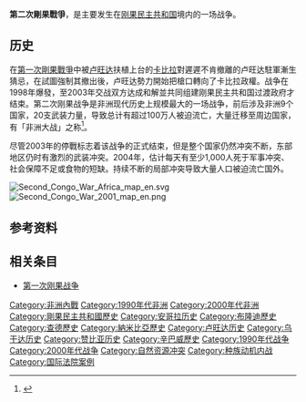 {{Expand language|1=es|2=en|time=2022}}

{{Infobox Military Conflict
|image=[[File:DRC_Rwanda_line.jpg|122px]] [[File:Congolese_soldier.jpg|100px]]<br>[[File:Gbadolite.jpg|224px]]
|caption=等待越過剛果往[[盧旺達|盧旺達]]的難民（2001年){{small|(左上)}}<br>2001 年剛果叛軍{{small|(右上)}}<br>剛果叛軍在北部城鎮[[戈巴多萊|戈巴多萊]] {{small|(下)}}
|conflict=第二次剛果戰爭
|date= 1998年8月3日－2003年7月
|place={{COD}}
|result=盧旺達、烏干達撤兵；內戰各方達成和約
|combatant1={{COD-1997}}<br>{{NAM}}<br>{{ZIM}}<br>{{ANG}}<br>{{TCD}}<br>{{SUD}}（傳言）<br>民兵：<br>{{Flagicon image|Flag of Lord's Resistance Army.svg}} [[上帝抵抗軍|上帝抵抗軍]]<br>{{Flagicon image|Flag of the Allied Democratic Forces.svg}} [[民主同盟軍|民主同盟軍]]<br>{{flagicon image|Flagge FDLR.svg}} [[盧旺達解放民主力量|盧旺達解放民主力量]]
|combatant2={{le|Rally for Congolese Democracy|RCD|剛果民主聯盟}}<br>[[剛果解放運動|剛果解放運動]] (MLC)<br>{{Flagicon image|Flag of UNITA.svg}} [[争取安哥拉彻底独立全国联盟|安盟]]<br>{{UGA}}<br>{{RWA-1962}}<br>{{BDI}}
|commander1={{flagicon|COD|1997}} [[洛朗-德西雷·卡比拉|洛朗-德西雷·卡比拉]]<br>{{flagicon|COD|1997}} [[約瑟夫·卡比拉|約瑟夫·卡比拉]]<br>{{Flagicon|NAM}} [[萨姆·努乔马|萨姆·努乔马]]<br>{{flagicon|ZIM}} [[羅伯特·穆加貝|羅伯特·穆加貝]]<br>{{flagicon|ZIM}} [[艾默森·姆南加瓦|艾默森·姆南加瓦]]<br>{{flagicon|ZIM}} [[康斯坦丁·奇文加|康斯坦丁·奇文加]]<br>{{Flagicon|ANG}} [[若泽·爱德华多·多斯桑托斯|若泽·爱德华多·多斯桑托斯]]<br>{{Flagicon|TCD}} [[伊德里斯·代比|伊德里斯·代比]]
|commander2=[[讓-皮埃爾·本巴|讓-皮埃爾·本巴]] (MLC) <br>[[洛朗·恩孔達|洛朗·恩孔達]]（[[圖西族|圖西族]]叛軍）<br>{{Flagicon image|Flag of UNITA.svg}} [[若納斯·薩文比|若納斯·薩文比]]<br>{{Flagicon|RWA|1962}} [[保罗·卡加梅|保罗·卡加梅]]<br>{{Flagicon|UGA}} [[约韦里·穆塞韦尼|约韦里·穆塞韦尼]]<br>{{Flagicon|BDI}} [[皮埃爾·布約亞|皮埃爾·布約亞]]
|strength1=麥麥民兵：<br/>20,000－30,000人<br>[[聯攻派|聯攻派]]：20,000人以上
|strength2={{Flagicon|UGA}}：8,000人以上<ref>{{Cite journal|title=Africa's great war|url=https://www.economist.com/middle-east-and-africa/2002/07/04/africas-great-war|date=2002-07-04|journal=The Economist|issn=0013-0613}}</ref>
|casualties1=
|casualties2=
|casualties3= 平民：3,500,000－4,400,000人喪生
}}

'''第二次剛果戰爭'''，是主要发生在[[刚果民主共和国|刚果民主共和国]]境内的一场战争。

==历史==
在[[第一次剛果戰爭|第一次剛果戰爭]]中被[[卢旺达|卢旺达]]扶植上台的[[洛朗-德西雷·卡比拉|卡比拉]]對遲遲不肯撤離的卢旺达駐軍漸生猜忌，在試圖強制其撤出後，卢旺达勢力開始把槍口轉向了卡比拉政權。战争在1998年爆發，至2003年交战双方达成和解並共同组建刚果民主共和国过渡政府才结束。第二次刚果战争是非洲现代历史上规模最大的一场战争，前后涉及非洲9个国家，20支武装力量，导致总计有超过100万人被迫流亡，大量迁移至周边国家，有「非洲大战」之称<ref>{{Cite web|title=Congo Civil War|url=http://www.globalsecurity.org/military/world/war/congo.htm|accessdate=2006-11-05|archive-url=https://web.archive.org/web/20180627230718/https://www.globalsecurity.org/military/world/war/congo.htm|archive-date=2018-06-27|dead-url=no}}</ref>。

尽管2003年的停戰标志着该战争的正式结束，但是整个国家仍然冲突不断，东部地区仍时有激烈的武装冲突。2004年，估计每天有至少1,000人死于军事冲突、社会保障不足或食物的短缺。持续不断的局部冲突导致大量人口被迫流亡国外。

[[File:Second_Congo_War_Africa_map_en.svg|thumb]]
[[File:Second_Congo_War_2001_map_en.png|thumb]]

== 参考资料 ==
{{reflist}}

== 相关条目 ==
* [[第一次刚果战争|第一次刚果战争]]

[[Category:非洲內戰|Category:非洲內戰]]
[[Category:1990年代非洲|Category:1990年代非洲]]
[[Category:2000年代非洲|Category:2000年代非洲]]
[[Category:剛果民主共和國歷史|Category:剛果民主共和國歷史]]
[[Category:安哥拉历史|Category:安哥拉历史]]
[[Category:布隆迪歷史|Category:布隆迪歷史]]
[[Category:查德歷史|Category:查德歷史]]
[[Category:納米比亞歷史|Category:納米比亞歷史]]
[[Category:卢旺达历史|Category:卢旺达历史]]
[[Category:乌干达历史|Category:乌干达历史]]
[[Category:赞比亚历史|Category:赞比亚历史]]
[[Category:辛巴威歷史|Category:辛巴威歷史]]
[[Category:1990年代战争|Category:1990年代战争]]
[[Category:2000年代战争|Category:2000年代战争]]
[[Category:自然资源冲突|Category:自然资源冲突]]
[[Category:种族动机内战|Category:种族动机内战]]
[[Category:国际法院案例|Category:国际法院案例]]